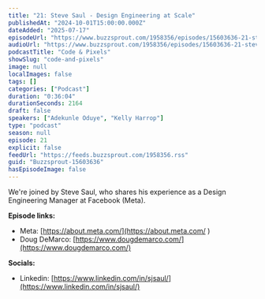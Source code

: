 ```yaml
---
title: "21: Steve Saul - Design Engineering at Scale"
publishedAt: "2024-10-01T15:00:00.000Z"
dateAdded: "2025-07-17"
episodeUrl: "https://www.buzzsprout.com/1958356/episodes/15603636-21-steve-saul-design-engineering-at-scale.mp3"
audioUrl: "https://www.buzzsprout.com/1958356/episodes/15603636-21-steve-saul-design-engineering-at-scale.mp3"
podcastTitle: "Code & Pixels"
showSlug: "code-and-pixels"
image: null
localImages: false
tags: []
categories: ["Podcast"]
duration: "0:36:04"
durationSeconds: 2164
draft: false
speakers: ["Adekunle Oduye", "Kelly Harrop"]
type: "podcast"
season: null
episode: 21
explicit: false
feedUrl: "https://feeds.buzzsprout.com/1958356.rss"
guid: "Buzzsprout-15603636"
hasEpisodeImage: false
---
```

We're joined by Steve Saul, who shares his experience as a Design Engineering Manager at Facebook (Meta).  
  
**Episode links:**

-   Meta: [https://about.meta.com/](https://about.meta.com/ ) 
-   Doug DeMarco: [https://www.dougdemarco.com/](https://www.dougdemarco.com/)

**Socials:** 

-   Linkedin: [https://www.linkedin.com/in/sjsaul/](https://www.linkedin.com/in/sjsaul/)
